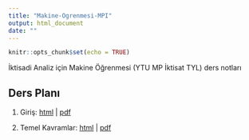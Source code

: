 ```yaml
---
title: "Makine-Ogrenmesi-MPI"
output: html_document
date: ""
---
```


```r
knitr::opts_chunk$set(echo = TRUE)
```

İktisadi Analiz için Makine Öğrenmesi (YTU MP İktisat TYL) ders notları 

## Ders Planı


1. Giriş: [html](docs/01-Giris.html) | [pdf](docs/01-Giris.pdf)

2. Temel Kavramlar: [html](/docs/02-Temel-Kavramlar.html) | [pdf](docs/02-Temel-Kavramlar.pdf)
